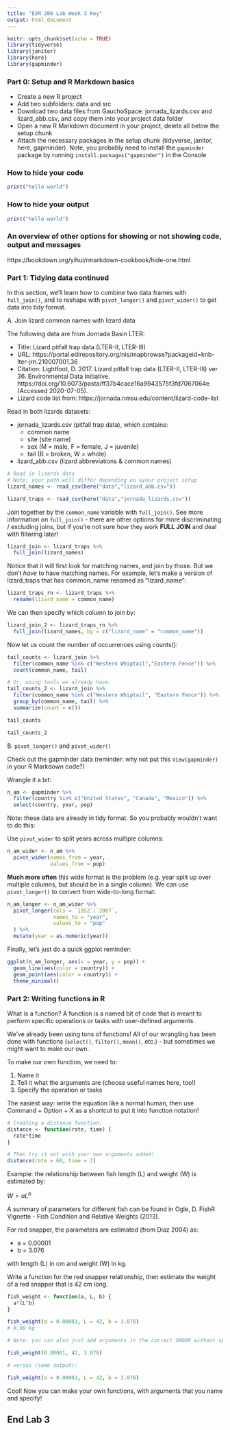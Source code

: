 ```yaml
---
title: "ESM 206 Lab Week 3 Key"
output: html_document
---
```


```r
knitr::opts_chunk$set(echo = TRUE)
library(tidyverse)
library(janitor)
library(here)
library(gapminder)
```

### Part 0: Setup and R Markdown basics

- Create a new R project 
- Add two subfolders: data and src
- Download two data files from GauchoSpace: jornada_lizards.csv and lizard_abb.csv, and copy them into your project data folder
- Open a new R Markdown document in your project, delete all below the setup chunk
- Attach the necessary packages in the setup chunk (tidyverse, janitor, here, gapminder). Note, you probably need to install the `gapminder` package by running `install.packages("gapminder")` in the Console

### How to hide your code
```r
print("hello world")
```
### How to hide your output
```r
print("hello world")
```

### An overview of other options for showing or not showing code, output and messages
https://bookdown.org/yihui/rmarkdown-cookbook/hide-one.html


### Part 1: Tidying data continued

In this section, we'll learn how to combine two data frames with `full_join()`, and to reshape with `pivot_longer()` and `pivot_wider()` to get data into tidy format.

A. Join lizard common names with lizard data

The following data are from Jornada Basin LTER: 

- Title: Lizard pitfall trap data (LTER-II, LTER-III)
- URL: https://portal.edirepository.org/nis/mapbrowse?packageid=knb-lter-jrn.210007001.36
- Citation: Lightfoot, D. 2017. Lizard pitfall trap data (LTER-II, LTER-III) ver 36. Environmental Data Initiative. https://doi.org/10.6073/pasta/ff37b4cace16a9943575f3fd7067064e (Accessed 2020-07-05).
- Lizard code list from: https://jornada.nmsu.edu/content/lizard-code-list

Read in both lizards datasets: 

- jornada_lizards.csv (pitfall trap data), which contains:
     - common name
     - site (site name)
     - sex (M = male, F = female, J = juvenile)
     - tail (B = broken, W = whole)
- lizard_abb.csv (lizard abbreviations & common names)


```r
# Read in lizards data
# Note: your path will differ depending on uyour project setup
lizard_names <- read_csv(here("data","lizard_abb.csv"))

lizard_traps <- read_csv(here("data","jornada_lizards.csv"))
```

Join together by the `common_name` variable with `full_join()`. See more information on `full_join()` - there are other options for more discriminating / excluding joins, but if you're not sure how they work **FULL JOIN** and deal with filtering later! 

```r
lizard_join <- lizard_traps %>% 
  full_join(lizard_names)
```
Notice that it will first look for matching names, and join by those. But we don't *have* to have matching names. For example, let's make a version of lizard_traps that has common_name renamed as "lizard_name":

```r
lizard_traps_rn <- lizard_traps %>% 
  rename(lizard_name = common_name)
```

We can then specify which column to join by: 

```r
lizard_join_2 <- lizard_traps_rn %>% 
  full_join(lizard_names, by = c("lizard_name" = "common_name"))
```

Now let us count the number of occurrences using counts(): 

```r
tail_counts <- lizard_join %>% 
  filter(common_name %in% c("Western Whiptail","Eastern Fence")) %>% 
  count(common_name, tail)

# Or, using tools we already have: 
tail_counts_2 <- lizard_join %>% 
  filter(common_name %in% c("Western Whiptail", "Eastern Fence")) %>% 
  group_by(common_name, tail) %>% 
  summarize(count = n())

tail_counts

tail_counts_2
```

B. `pivot_longer()` and `pivot_wider()`

Check out the gapminder data (reminder: why not put this `View(gapminder)` in your R Markdown code?)

Wrangle it a bit:
```r
n_am <- gapminder %>% 
  filter(country %in% c("United States", "Canada", "Mexico")) %>% 
  select(country, year, pop)
```
Note: these data are already in tidy format. So you probably wouldn't want to do this: 

Use `pivot_wider` to split years across multiple columns:

```r
n_am_wider <- n_am %>% 
  pivot_wider(names_from = year, 
              values_from = pop)
```

**Much more often** this wide format is the problem (e.g. year split up over multiple columns, but should be in a single column). We can use `pivot_longer()` to convert from wide-to-long format: 

```r
n_am_longer <- n_am_wider %>% 
  pivot_longer(cols = `1952`:`2007`,
               names_to = "year",
               values_to = "pop"
  ) %>% 
  mutate(year = as.numeric(year))
```

Finally, let's just do a quick ggplot reminder: 

```r
ggplot(n_am_longer, aes(x = year, y = pop)) +
  geom_line(aes(color = country)) +
  geom_point(aes(color = country)) +
  theme_minimal()
```

### Part 2: Writing functions in R

What is a function? A function is a named bit of code that is meant to perform specific operations or tasks with user-defined arguments. 

We've already been using tons of functions! All of our wrangling has been done with functions (`select()`, `filter()`, `mean()`, etc.) - but sometimes we might want to make our own. 

To make our own function, we need to: 

1. Name it
2. Tell it what the arguments are (choose useful names here, too!)
3. Specify the operation or tasks

The easiest way: write the equation like a normal human, then use Command + Option + X as a shortcut to put it into function notation! 

```r
# Creating a distance function: 
distance <- function(rate, time) {
  rate*time
}

# Then try it out with your own arguments added! 
distance(rate = 60, time = 2)
```
Example: the relationship between fish length (L) and weight (W) is estimated by: 

$W=aL^b$

A summary of parameters for different fish can be found in Ogle, D. FishR Vignette - Fish Condition and Relative Weights (2013). 

For red snapper, the parameters are estimated (from Diaz 2004) as: 

- a = 0.00001
- b = 3.076

with length (L) in cm and weight (W) in kg.

Write a function for the red snapper relationship, then estimate the weight of a red snapper that is 42 cm long.

```r

fish_weight <- function(a, L, b) {
  a*(L^b)
}

fish_weight(a = 0.00001, L = 42, b = 3.076)
# 0.98 kg

# Note: you can also just add arguments in the correct ORDER without specifically naming them, but I prefer being explicit. For example: 

fish_weight(0.00001, 42, 3.076)

# versus (same output): 

fish_weight(a = 0.00001, L = 42, b = 3.076)
```

Cool! Now you can make your own functions, with arguments that you name and specify! 

## End Lab 3

